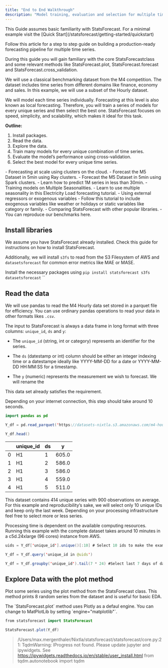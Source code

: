```yaml
---
title: "End to End Walkthrough"
description: "Model training, evaluation and selection for multiple time series"
---
```


<Accordion title="Prerequesites">
  This Guide assumes basic familiarity with StatsForecast. For a minimal example
  visit the [Quick Start](/statsforecast/getting-started/quickstart)
</Accordion>

Follow this article for a step to step guide on building a production-ready forecasting pipeline for multiple time series.

During this guide you will gain familiary with the core StatsForecastclass and some relevant methods like StatsForecast.plot, StatsForecast.forecast and StatsForecast.cross_validation.

We will use a classical benchmarking dataset from the M4 competition. The dataset includes time series from different domains like finance, economy and sales. In this example, we will use a subset of the Hourly dataset.

We will model each time series individually. Forecasting at this level is also known as local forecasting. Therefore, you will train a series of models for every unique series and then select the best one. StatsForecast focuses on speed, simplicity, and scalability, which makes it ideal for this task.

**Outline:**

1. Install packages.
2. Read the data.
3. Explore the data.
4. Train many models for every unique combination of time series.
5. Evaluate the model’s performance using cross-validation.
6. Select the best model for every unique time series.

<Accordion title="Not Covered in this guide">
  - Forecasting at scale using clusters on the cloud. 
  - Forecast the M5 Dataset in 5min using Ray clusters. 
  - Forecast the M5 Dataset in 5min using Spark
  clusters. 
    - Learn how to predict 1M series in less than 30min. 
    - Training models on Multiple Seasonalities. 
  - Learn to use multiple seasonality in this Electricity Load forecasting tutorial. 
  - Using external regressors or
  exogenous variables - Follow this tutorial to include exogenous variables like
  weather or holidays or static variables like category or family. - Comparing
  StatsForecast with other popular libraries. - You can reproduce our benchmarks
  here.
</Accordion>

## Install libraries

We assume you have StatsForecast already installed. Check this guide for instructions on how to install StatsForecast.

Additionally, we will install `s3fs` to read from the S3 Filesystem of AWS and `datasetsforecast` for common error metrics like MAE or MASE.

Install the necessary packages using `pip install statsforecast s3fs datasetsforecast` ``

## Read the data

We will use pandas to read the M4 Hourly data set stored in a parquet file for efficiency. You can use ordinary pandas operations to read your data in other formats likes `.csv`.

The input to StatsForecast is always a data frame in long format with three columns: `unique_id`, `ds` and `y`:

- The `unique_id` (string, int or category) represents an identifier for the series.

- The `ds` (datestamp or int) column should be either an integer indexing time or a datestampe ideally like YYYY-MM-DD for a date or YYYY-MM-DD HH:MM:SS for a timestamp.

- The `y` (numeric) represents the measurement we wish to forecast. We will rename the

This data set already satisfies the requirement.

Depending on your internet connection, this step should take around 10 seconds.

```java
import pandas as pd

Y_df = pd.read_parquet('https://datasets-nixtla.s3.amazonaws.com/m4-hourly.parquet')

Y_df.head()
```

|     | unique_id | ds  | y     |
| --- | --------- | --- | ----- |
| 0   | H1        | 1   | 605.0 |
| 1   | H1        | 2   | 586.0 |
| 2   | H1        | 3   | 586.0 |
| 3   | H1        | 4   | 559.0 |
| 4   | H1        | 5   | 511.0 |

This dataset contains 414 unique series with 900 observations on average. For this example and reproducibility’s sake, we will select only 10 unique IDs and keep only the last week. Depending on your processing infrastructure feel free to select more or less series.

<Info>
    Processing time is dependent on the available computing resources. Running this example with the complete dataset takes around 10 minutes in a c5d.24xlarge (96 cores) instance from AWS.
</Info>

```java
uids = Y_df['unique_id'].unique()[:10] # Select 10 ids to make the example faster

Y_df = Y_df.query('unique_id in @uids') 

Y_df = Y_df.groupby('unique_id').tail(7 * 24) #Select last 7 days of data to make example faster
```

## Explore Data with the plot method

Plot some series using the plot method from the StatsForecast class. This method prints 8 random series from the dataset and is useful for basic EDA.

<Info>
    The `StatsForecast.plot` method uses Plotly as a defaul engine. You can change to MatPlotLib by setting `engine="matplotlib"`.
</Info>

```java
from statsforecast import StatsForecast

StatsForecast.plot(Y_df)
```
> /Users/max.mergenthaler/Nixtla/statsforecast/statsforecast/core.py:21: TqdmWarning: IProgress not found. Please update jupyter and ipywidgets. See https://ipywidgets.readthedocs.io/en/stable/user_install.html
  from tqdm.autonotebook import tqdm

